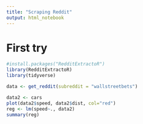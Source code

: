 ```yaml
---
title: "Scraping Reddit"
output: html_notebook
---
```


# First try
```r
#install.packages("RedditExtractoR")
library(RedditExtractoR)
library(tidyverse)

data <- get_reddit(subreddit = "wallstreetbets")

data2 <- cars
plot(data2$speed, data2$dist, col="red")
reg <- lm(speed~., data2)
summary(reg)
```
